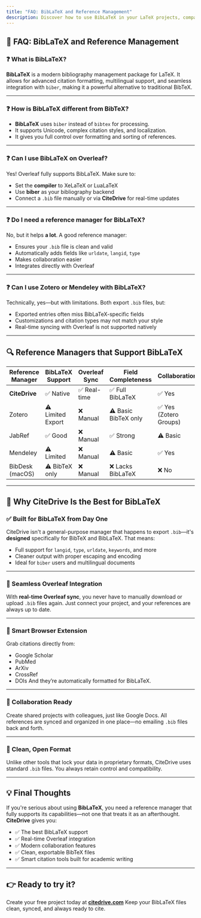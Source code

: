 ```yaml
---
title: "FAQ: BibLaTeX and Reference Management"
description: Discover how to use BibLaTeX in your LaTeX projects, compare reference managers with BibLaTeX support, and learn why CiteDrive is the best choice for seamless reference management and Overleaf integration.
---
```



## 📌 FAQ: BibLaTeX and Reference Management

### ❓ What is BibLaTeX?

**BibLaTeX** is a modern bibliography management package for LaTeX. It allows for advanced citation formatting, multilingual support, and seamless integration with `biber`, making it a powerful alternative to traditional BibTeX.

---

### ❓ How is BibLaTeX different from BibTeX?

* **BibLaTeX** uses `biber` instead of `bibtex` for processing.
* It supports Unicode, complex citation styles, and localization.
* It gives you full control over formatting and sorting of references.

---

### ❓ Can I use BibLaTeX on Overleaf?

Yes! Overleaf fully supports BibLaTeX. Make sure to:

* Set the **compiler** to XeLaTeX or LuaLaTeX
* Use **biber** as your bibliography backend
* Connect a `.bib` file manually or via **CiteDrive** for real-time updates

---

### ❓ Do I need a reference manager for BibLaTeX?

No, but it helps **a lot**. A good reference manager:

* Ensures your `.bib` file is clean and valid
* Automatically adds fields like `urldate`, `langid`, `type`
* Makes collaboration easier
* Integrates directly with Overleaf

---

### ❓ Can I use Zotero or Mendeley with BibLaTeX?

Technically, yes—but with limitations. Both export `.bib` files, but:

* Exported entries often miss BibLaTeX-specific fields
* Customizations and citation types may not match your style
* Real-time syncing with Overleaf is not supported natively

---

## 🔍 Reference Managers that Support BibLaTeX

| Reference Manager | BibLaTeX Support  | Overleaf Sync | Field Completeness   | Collaboration         | Ease of Use |
| ----------------- | ----------------- | ------------- | -------------------- | --------------------- | ----------- |
| **CiteDrive**     | ✅ Native          | ✅ Real-time   | ✅ Full BibLaTeX      | ✅ Yes                 | ⭐⭐⭐⭐⭐       |
| Zotero            | ⚠️ Limited Export | ❌ Manual      | ⚠️ Basic BibTeX only | ✅ Yes (Zotero Groups) | ⭐⭐⭐         |
| JabRef            | ✅ Good            | ❌ Manual      | ✅ Strong             | ⚠️ Basic              | ⭐⭐⭐         |
| Mendeley          | ⚠️ Limited        | ❌ Manual      | ⚠️ Basic             | ✅ Yes                 | ⭐⭐          |
| BibDesk (macOS)   | ⚠️ BibTeX only    | ❌ Manual      | ❌ Lacks BibLaTeX     | ❌ No                  | ⭐⭐          |

---

## 🌟 Why CiteDrive Is the Best for BibLaTeX

### ✅ Built for BibLaTeX from Day One

CiteDrive isn't a general-purpose manager that happens to export `.bib`—it's **designed** specifically for BibTeX and BibLaTeX. That means:

* Full support for `langid`, `type`, `urldate`, `keywords`, and more
* Cleaner output with proper escaping and encoding
* Ideal for `biber` users and multilingual documents

---

### 🔄 Seamless Overleaf Integration

With **real-time Overleaf sync**, you never have to manually download or upload `.bib` files again. Just connect your project, and your references are always up to date.

---

### 🧠 Smart Browser Extension

Grab citations directly from:

* Google Scholar
* PubMed
* ArXiv
* CrossRef
* DOIs
  And they’re automatically formatted for BibLaTeX.

---

### 👥 Collaboration Ready

Create shared projects with colleagues, just like Google Docs. All references are synced and organized in one place—no emailing `.bib` files back and forth.

---

### 🔐 Clean, Open Format

Unlike other tools that lock your data in proprietary formats, CiteDrive uses standard `.bib` files. You always retain control and compatibility.

---

## 💡 Final Thoughts

If you're serious about using **BibLaTeX**, you need a reference manager that fully supports its capabilities—not one that treats it as an afterthought. **CiteDrive** gives you:

* ✅ The best BibLaTeX support
* ✅ Real-time Overleaf integration
* ✅ Modern collaboration features
* ✅ Clean, exportable BibTeX files
* ✅ Smart citation tools built for academic writing

---

## 👉 Ready to try it?

Create your free project today at [**citedrive.com**](https://citedrive.com)
Keep your BibLaTeX files clean, synced, and always ready to cite.